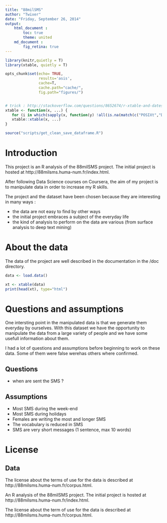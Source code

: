 ```yaml
---
title: "88milSMS"
author: "Twixer"
date: "Friday, September 26, 2014"
output: 
    html_document :
        toc: true
        theme: united
    md_document :
        fig_retina: true
---
```


``` r
library(knitr,quietly = T)
library(xtable, quietly = T)

opts_chunk$set(echo= TRUE, 
               results='asis',
               cache=T,
               cache.path="cache/",
               fig.path="figures/")


# trick : http://stackoverflow.com/questions/8652674/r-xtable-and-dates
xtable <- function(x, ...) {
   for (i in which(sapply(x, function(y) !all(is.na(match(c("POSIXt","Date"),class(y))))))) x[[i]] <- as.character(x[[i]])
   xtable::xtable(x, ...)
}

source("scripts/get_clean_save_dataframe.R")
```

# Introduction
This project is an R analysis of the 88milSMS project.
The initial project is hosted at http://88milsms.huma-num.fr/index.html.

After following Data Science courses on Coursera, the aim of my project is to 
manipulate data in order to increase my R skills.

The project and the dataset have been chosen because they are interesting in many
ways : 

 * the data are not easy to find by other ways
 * the initial project embraces a subject of the everyday life
 * the kind of analysis to perform on the data are various (from surface analysis to deep text mining)

# About the data

The data of the project are well described in the documentation in the /doc directory. 

```r
data <- load.data()

xt <- xtable(data)
print(head(xt), type="html")

```

# Questions and assumptions

One intersting point in the manipulated data is that we generate them everyday by 
ourselves. With this dataset we have the opportunity to manipulate the data from 
a large variety of people and we have some usefull information about them.

I had a lot of questions and assumptions before beginning to work on these data.
Some of them were false werehas others where confirmed.

## Questions

* when are sent the SMS  ?

## Assumptions

* Most SMS during the week-end
* Most SMS during holidays
* Females are writing the most and longer SMS
* The vocabulary is reduced in SMS
* SMS are very short messages (1 sentence, max 10 words)

# License

## Data

The license about the terms of use for the data is described at http://88milsms.huma-num.fr/corpus.html. 

An R analysis of the 88milSMS project.
The initial project is hosted at http://88milsms.huma-num.fr/index.html.

The license about the term of use for the data is described at http://88milsms.huma-num.fr/corpus.html. 
